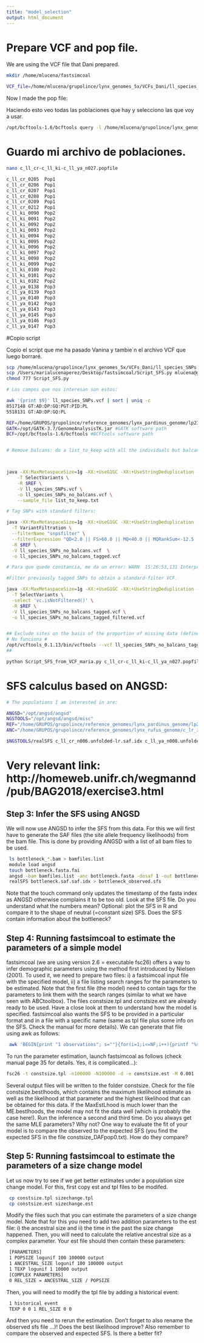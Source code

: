 ```yaml
---
title: "model_selection"
output: html_document
---
```


# Prepare VCF and pop file. 

We are using the VCF file that Dani prepared.

```bash

mkdir /home/mlucena/fastsimcoal

VCF_file=/home/mlucena/grupolince/lynx_genomes_5x/VCFs_Dani/ll_species_SNPs.vcf

```

Now I made the pop file:

Haciendo esto veo todas las poblaciones que hay y selecciono las que voy a usar. 

```bash

/opt/bcftools-1.6/bcftools query -l /home/mlucena/grupolince/lynx_genomes_5x/VCFs_Dani/ll_species_SNPs.vcf

```

# Guardo mi archivo de poblaciones.


```bash
nano c_ll_cr-c_ll_ki-c_ll_ya_n027.popfile

c_ll_cr_0205  Pop1
c_ll_cr_0206  Pop1
c_ll_cr_0207  Pop1
c_ll_cr_0208  Pop1
c_ll_cr_0209  Pop1
c_ll_cr_0212  Pop1
c_ll_ki_0090  Pop2
c_ll_ki_0091  Pop2
c_ll_ki_0092  Pop2
c_ll_ki_0093  Pop2
c_ll_ki_0094  Pop2
c_ll_ki_0095  Pop2
c_ll_ki_0096  Pop2
c_ll_ki_0097  Pop2
c_ll_ki_0098  Pop2
c_ll_ki_0099  Pop2
c_ll_ki_0100  Pop2
c_ll_ki_0101  Pop2
c_ll_ki_0102  Pop2
c_ll_ya_0138  Pop3
c_ll_ya_0139  Pop3
c_ll_ya_0140  Pop3
c_ll_ya_0142  Pop3
c_ll_ya_0143  Pop3
c_ll_ya_0145  Pop3
c_ll_ya_0146  Pop3
c_ll_ya_0147  Pop3

```

#Copio script

Copio el script que me ha pasado Vanina y tambie´n el archivo VCF que luego borraré.


```bash

scp /home/mlucena/grupolince/lynx_genomes_5x/VCFs_Dani/ll_species_SNPs.vcf .
scp /Users/marialucenaperez/Desktop/fastsimcoal/Script_SFS.py mlucena@genomics-b.ebd.csic.es:/home/mlucena/fastsimcoal
chmod 777 Script_SFS.py

```


```bash
# Los campos que nos interesan son estos:

awk '{print $9}' ll_species_SNPs.vcf | sort | uniq -c
8517148 GT:AD:DP:GQ:PGT:PID:PL
5518131 GT:AD:DP:GQ:PL

REF=/home/GRUPOS/grupolince/reference_genomes/lynx_pardinus_genome/lp23.fa #path to reference genome
GATK=/opt/GATK-3.7/GenomeAnalysisTK.jar #GATK software path
BCF=/opt/bcftools-1.6/bcftools #BCFtools software path


# Remove balcans: do a list_to_keep with all the individuals but balcans and h_ll_pv.



java -XX:MaxMetaspaceSize=1g -XX:+UseG1GC -XX:+UseStringDeduplication -Xms16g -Xmx32g -jar $GATK \
    -T SelectVariants \
    -R $REF \
    -V ll_species_SNPs.vcf \
    -o ll_species_SNPs_no_balcans.vcf \
    --sample_file list_to_keep.txt 

# Tag SNPs with standard filters:

java -XX:MaxMetaspaceSize=1g -XX:+UseG1GC -XX:+UseStringDeduplication -Xms16g -Xmx32g -jar $GATK \
  -T VariantFiltration \
  --filterName "snpsfilter" \
  --filterExpression "QD<2.0 || FS>60.0 || MQ<40.0 || MQRankSum<-12.5 || ReadPosRankSum<-8.0 || SOR>3.0" \
  -R $REF \
  -V ll_species_SNPs_no_balcans.vcf  \
  -o ll_species_SNPs_no_balcans_tagged.vcf

# Para que quede constancia, me da un error: WARN  15:26:53,131 Interpreter - ![38,47]: 'QD < 2.0 || FS > 60.0 || MQ < 40.0 || MQRankSum < -12.5 || ReadPosRankSum < -8.0 || SOR > 3.0;' undefined variable MQRankSum 

#Filter previously tagged SNPs to obtain a standard-filter VCF.

java -XX:MaxMetaspaceSize=1g -XX:+UseG1GC -XX:+UseStringDeduplication -Xms16g -Xmx32g -jar $GATK \
  -T SelectVariants \
  -select 'vc.isNotFiltered()' \
  -R $REF \
  -V ll_species_SNPs_no_balcans_tagged.vcf \
  -o ll_species_SNPs_no_balcans_tagged_filtered.vcf


## Exclude sites on the basis of the proportion of missing data (defined to be between 0 and 1, where 0 allows sites that are completely missing and 1 indicates no missing data allowed).
# No funciona #
/opt/vcftools_0.1.13/bin/vcftools --vcf ll_species_SNPs_no_balcans_tagged_filtered.vcf --max-missing 1 --out ll_species_SNPs_no_balcans_tagged_filtered_no_missing.vcf
## 

python Script_SFS_from_VCF_maria.py c_ll_cr-c_ll_ki-c_ll_ya_n027.popfile 6,13,8 c_ll_cr-c_ll_ki-c_ll_ya_n027_SFS ll_species_SNPs_no_balcans_tagged_filtered.vcf 5


```


# SFS calculus based on ANGSD:

```bash
# The populations I am interested in are:

ANGSD="/opt/angsd/angsd"
NGSTOOLS="/opt/angsd/angsd/misc"
REF="/home/GRUPOS/grupolince/reference_genomes/lynx_pardinus_genome/lp23_without_repetitive_transposable_low_complexity.fa"
ANC="/home/GRUPOS/grupolince/reference_genomes/lynx_rufus_genome/c_lr_zz_0001_recal1.fa"

$NGSTOOLS/realSFS c_ll_cr_n006.unfolded-lr.saf.idx c_ll_ya_n008.unfolded-lr.saf.idx c_ll_ki_n013.unfolded-lr.saf.idx -P 5 > c_ll_cr-c_ll_ki-c_ll_ya_n027.sfs
```




# Very relevant link: http://homeweb.unifr.ch/wegmannd/pub/BAG2018/exercise3.html

## Step 3: Infer the SFS using ANGSD

We will now use ANGSD to infer the SFS from this data. For this we will first have to generate the SAF files (the site allele frequency likelihoods) from the bam file. This is done by providing ANGSD with a list of all bam files to be used.

```bash
 ls bottleneck_*.bam > bamfiles.list
 module load angsd
 touch bottleneck.fasta.fai
 angsd -bam bamfiles.list -anc bottleneck.fasta -dosaf 1 -out bottleneck.saf -GL 2
 realSFS bottleneck.saf.saf.idx > bottleneck_observed.sfs
```
Note that the touch command only updates the timestamp of the fasta index as ANGSD otherwise complains it to be too old.
Look at the SFS file. Do you understand what the numbers mean?
Optional: plot the SFS in R and compare it to the shape of neutral (=constant size) SFS. Does the SFS contain information about the bottleneck?

## Step 4: Running fastsimcoal to estimate the parameters of a simple model

fastsimcoal (we are using version 2.6 = executable fsc26) offers a way to infer demographic parameters using the method first introduced by Nielsen (2001).
To used it, we need to prepare two files: i) a fastsimcoal input file with the specified model, ii) a file listing search ranges for the parameters to be estimated. Note that the first file (the model) need to contain tags for the parameters to link them with the search ranges (similar to what we have seen with ABCtoolbox). The files constsize.tpl and constsize.est are already ready to be used. Have a close look at them to understand how the model is specified.
fastsimcoal also wants the SFS to be provided in a particular format and in a file with a specific name (same as tpl file plus some info on the SFS. Check the manual for more details). We can generate that file using awk as follows:
 
```bash
 awk 'BEGIN{print "1 observations"; s=""}{for(i=1;i<=NF;i++){printf "%s\t","d0_" i;}; print "\n" $0;}' bottleneck_observed.sfs > constsize_DAFpop0.obs
```

To run the parameter estimation, launch fastsimcoal as follows (check manual page 35 for details. Yes, it is complicated...):

```bash
fsc26 -t constsize.tpl -n100000 -N100000 -d -e constsize.est -M 0.001 -l 5 -L 25 -c 1 -q
```
 
Several output files will be written to the folder constsize. Check for the file constsize.bestlhoods, which contains the maximum likelihood estimate as well as the likelihood at that parameter and the highest likelihood that can be obtained for this data. If the MaxEstLhood is much lower than the ME.bestlhoods, the model may not fit the data well (which is probably the case here!).
Run the inference a second and third time. Do you always get the same MLE parameters? Why not?
One way to evaluate the fit of your model is to compare the observed to the expected SFS (you find the expected SFS in the file constsize_DAFpop0.txt). How do they compare?

## Step 5: Running fastsimcoal to estimate the parameters of a size change model

Let us now try to see if we get better estimates under a population size change model. For this, first copy est and tpl files to be modifed.

```bash
 cp constsize.tpl sizechange.tpl
 cp constsize.est sizechange.est
```

Modify the files such that you can estimate the parameters of a size change model. Note that for this you need to add two addition parameters to the est file: i) the ancestral size and ii) the time in the past the size change happened. Then, you will need to calculate the relative ancestral size as a complex parameter. Your est file should then contain these parameters:

```bash
 [PARAMETERS]
 1 POPSIZE logunif 100 100000 output
 1 ANCESTRAL_SIZE logunif 100 100000 output
 1 TEXP logunif 1 10000 output
 [COMPLEX PARAMETERS]
 0 REL_SIZE = ANCESTRAL_SIZE / POPSIZE

```

Then, you will need to modify the tpl file by adding a historical event:

```bash
 1 historical event
 TEXP 0 0 1 REL_SIZE 0 0

```
 
And then you need to rerun the estimation. Don't forget to also rename the observed sfs file ...)! Does the best likelihood improve?
Also remember to compare the observed and expected SFS. Is there a better fit?






